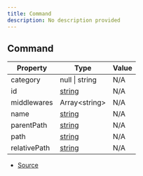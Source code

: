 ```yaml
---
title: Command
description: No description provided
---
```


## Command

| Property | Type | Value |
| ----------- | ----------- | ----------- |
| category | null \| string | N/A |
| id | [string](https://developer.mozilla.org/en-US/docs/Web/JavaScript/Reference/Global_Objects/String) | N/A |
| middlewares | Array\<string> | N/A |
| name | [string](https://developer.mozilla.org/en-US/docs/Web/JavaScript/Reference/Global_Objects/String) | N/A |
| parentPath | [string](https://developer.mozilla.org/en-US/docs/Web/JavaScript/Reference/Global_Objects/String) | N/A |
| path | [string](https://developer.mozilla.org/en-US/docs/Web/JavaScript/Reference/Global_Objects/String) | N/A |
| relativePath | [string](https://developer.mozilla.org/en-US/docs/Web/JavaScript/Reference/Global_Objects/String) | N/A |


- [Source](https://github.com/underctrl-io/commandkit/blob/98b939d6fdf8beaae597b4dc0351a139da52ee8d/packages/commandkit/src/app/router/CommandsRouter.ts#L6)
